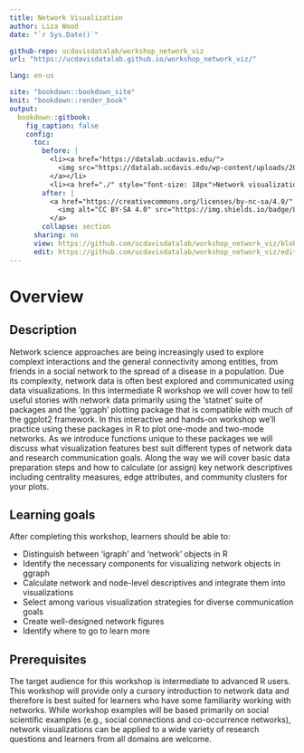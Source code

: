 ```yaml
---
title: Network Visualization
author: Liza Wood
date: "`r Sys.Date()`"

github-repo: ucdavisdatalab/workshop_network_viz
url: "https://ucdavisdatalab.github.io/workshop_network_viz/"

lang: en-us

site: "bookdown::bookdown_site"
knit: "bookdown::render_book"
output:
  bookdown::gitbook:
    fig_caption: false
    config:
      toc:
        before: |
          <li><a href="https://datalab.ucdavis.edu/">
            <img src="https://datalab.ucdavis.edu/wp-content/uploads/2019/07/datalab-logo-full-color-rgb-1.png" style="height: 100%; width: 100%; object-fit: contain" />
          </a></li>
          <li><a href="./" style="font-size: 18px">Network visualization</a></li>
        after: |
          <a href="https://creativecommons.org/licenses/by-nc-sa/4.0/" target="_blank">
            <img alt="CC BY-SA 4.0" src="https://img.shields.io/badge/License-CC%20BY--NC--SA%204.0-lightgrey.svg" style="float: right; padding-right: 10px;" />
          </a>
        collapse: section
      sharing: no
      view: https://github.com/ucdavisdatalab/workshop_network_viz/blob/master/%s
      edit: https://github.com/ucdavisdatalab/workshop_network_viz/edit/master/%s
---
```


# Overview {-}

## Description  

Network science approaches are being increasingly used to explore complext interactions and the general connectivity among entities, from friends in a social network to the spread of a disease in a population. Due its complexity, network data is often best explored and communicated using data visualizations. In this intermediate R workshop we will cover how to tell useful stories with network data primarily using the 'statnet' suite of packages and the 'ggraph' plotting package that is compatible with much of the ggplot2 framework. In this interactive and hands-on workshop we'll practice using these packages in R to plot one-mode and two-mode networks. As we introduce functions unique to these packages we will discuss what visualization features best suit different types of network data and research communication goals. Along the way we will cover basic data preparation steps and how to calculate (or assign) key network descriptives including centrality measures, edge attributes, and community clusters for your plots.

## Learning goals 

After completing this workshop, learners should be able to:  

- Distinguish between 'igraph' and 'network' objects in R
- Identify the necessary components for visualizing network objects in ggraph
- Calculate network and node-level descriptives and integrate them into visualizations
- Select among various visualization strategies for diverse communication goals
- Create well-designed network figures 
- Identify where to go to learn more  


## Prerequisites

The target audience for this workshop is intermediate to advanced R users. This workshop will provide only a cursory introduction to network data and therefore is best suited for learners who have some familiarity working with networks. While workshop examples will be based primarily on social scientific examples (e.g., social connections and co-occurrence networks), network visualizations can be applied to a wide variety of research questions and learners from all domains are welcome.
